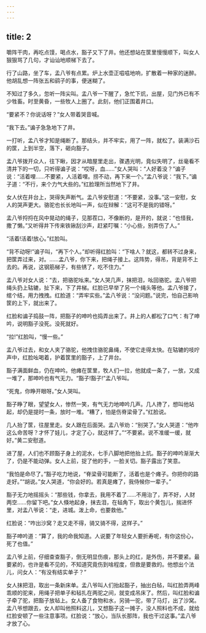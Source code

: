 ```yaml
---
---
---
```

title: 2
---



嚼阵干肉，再吃点馍，喝点水，豁子又下了井。他还想站在筐里慢慢顺下，叫女人狠狠骂了几句，才讪讪地顺梯下去了。

行了山路，坐了车，孟八爷有点累。炉上水壶正嗞嗞地响，扩散着一种家的迷醉。他胡乱想一阵张五和鹞子的事，便迷糊了。

不知过了多久，忽听一阵尖叫。孟八爷一下醒了，急忙下炕，出屋，见门外已有不少牲畜。时至黄昏，一些牧人上圈了。此刻，他们正围着井口。

“要紧不？你说话呀？”女人带着哭音喊。

“我下去。”谝子急急地下了井。

一打听，孟八爷才知是绳断了。那结头，并不牢实，用了一阵，就松了。装满沙石的筐，上到半空，落下，砸向豁子。

孟八爷拨开众人，往下瞅，因才从暗屋里走出，骤遇光明，竟似失明了，丝毫看不清井下的一切，只听得谝子说：“哎呀，血……”女人哭叫：“人好着没？”谝子说：“活着哩……不要紧，人活着哩。捞不动，再下来一个。”孟八爷说：“我下。”谝子道：“不行，来个力气大些的。”红脸理所当然地下了井。

女人伏在井台上，哭得失声断气。孟八爷安慰道：“不要紧，没事。”这一安慰，女人的哭声更大。骆驼也长长地叫一声，似在辩解：“这可不是我的错呀。”

孟八爷捋捋在风中晃动的绳子，见那茬口，不像断的，是开的，就说：“也怪我，撒了懒。”又听得井下传来铁锹刮沙声，赶紧叮嘱：“小心些，别弄伤了人。”

“活着!活着!放心。”红脸叫。

“背不动呀!”谝子叫，“再下个人。”却听得红脸叫：“下啥人？就这，都转不过身来，把筐弄过来，对。……孟八爷，你下来，把绳子接上。这阵势，得吊，背是背不上去的。再说，这钢筋梯子，有些锈了，吃不住力。”

孟八爷对女人说：“去，把骆驼吆来。”女人哭几声，抹把泪，吆回骆驼。孟八爷把绳头扔上轱辘，扯下来，下了井梯。红脸已早举了另一个绳头等他。孟八爷接了，绾个结，用力拽拽。红脸道：“弄牢实些。”孟八爷说：“没问题。”说完，怕自己影响筐的上下，就出来了。

红脸和谝子捣鼓一阵，把豁子的呻吟也捣弄出来了。井上的人都松了口气：有了呻吟，说明豁子没死。没死就好。

“拉!”红脸叫，“慢一些。”

孟八爷过去，和女人夹了骆驼，他拽住骆驼鼻绳，不使它走得太快。在轱辘的吱咛声中，红脸吆喝着，护着筐里的豁子，上了井台。

豁子满面鲜血，仍在呻吟。他瘫在筐里，牧人们一拉，他就成一条了，一放，又成一堆了，那呻吟也有气无力。“豁子!豁子!”孟八爷叫。

“死鬼，你睁开眼呀。”女人哭叫。

豁子睁了眼，望望女人，惨然一笑，有气无力地呻吟几声。几人搀了，想叫他站起，却仍是提时一条，放时一堆。“糟了，怕是伤脊梁骨了。”红脸说。

几人抬了筐，往屋里走。女人跟在后面哭。孟八爷劝：“别哭了。”女人哭道：“他咋这么命苦呀？才怀了娃儿，才定了心，就这样了。”“不要紧。说不准缓一缓，就好。”黄二安慰道。

进了屋，人们也不顾豁子身上的泥水，七手八脚地把他抬上炕。豁子的呻吟渐渐大了，仍是不能动弹。女人上前，捉了他的手，一脸关切。豁子露出了笑意。

“我怕是命尽了。”豁子吃力地说，“脊梁骨可能断了，活着也是个瘫子。你把你的路走好。”“胡说。”女人哭道，“你会好的。若真是瘫了，我侍候你一辈子。”

豁子无力地摇摇头：“那些钱，你拿去，我用不着了……不用治了，弄不好，人财两空……你留下吧。”女人倏地起身，抹去泪，在毡角下，取出个黄包儿，揣进怀里，对孟八爷说：“走，进城。泼上命，也要救他。”

红脸说：“咋出沙窝？走又走不得，骑又骑不得，这样子。”

豁子呻吟道：“算了，我的命我知道。人说要了年轻女人要折寿呢，有你这份心，死了也值。”

孟八爷上前，仔细查查豁子，倒无明显伤痕，那头上的红，是外伤，并不要紧。最要紧的，也许是看不见的，不知道究竟伤到啥程度，但救是要救的。他想出个法儿，问女人：“有没有结实单子？”

女人抹把泪，取出一条新床单。孟八爷叫人们抬起豁子，抽出白毡，叫红脸弄两峰乖顺的驼来，用绳子把单子和毡扎在两驼之间，就变成吊床了。然后，叫红脸和谝子牵了驼，把豁子放毡上。女人备了食物和水，另骑一驼，带了马灯，出了沙窝。孟八爷想跟去，女人却叫他照料这儿，又想豁子这一摊子，没人照料也不成，就给红脸安顿了一些注意事项。红脸说：“放心，当队长那阵，我也干过这事。”孟八爷才放了心。